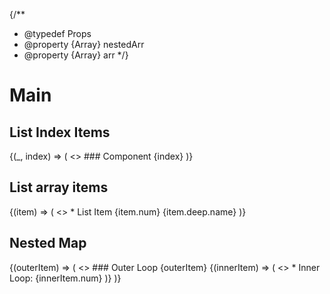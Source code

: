 {/**
  * @typedef Props
  * @property {Array<any>} nestedArr
  * @property {Array<any>} arr
  */}

# Main

## List Index Items

<ForEach arr={props.arr}>
  {(_, index) => (
    <>
      ### Component {index}
    </>
  )}
</ForEach>

## List array items

<ForEach arr={props.nestedArr}>
  {(item) => (
    <>
      * List Item {item.num} {item.deep.name}
    </>
  )}
</ForEach>

## Nested Map

<ForEach arr={props.arr}>
  {(outerItem) => (
    <>
      ### Outer Loop {outerItem}
      <ForEach arr={props.nestedArr}>
        {(innerItem) => (
          <>
            * Inner Loop: {innerItem.num}
          </>
        )}
      </ForEach>
    </>
  )}
</ForEach>
